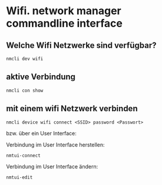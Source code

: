 # Wifi. network manager commandline interface

## Welche Wifi Netzwerke sind verfügbar?
```
nmcli dev wifi
```

## aktive Verbindung
```
nmcli con show
```

## mit einem wifi Netzwerk verbinden

```
nmcli device wifi connect <SSID> password <Passwort>
```

bzw. über ein User Interface:

Verbindung im User Interface herstellen:
```
nmtui-connect
```

Verbindung im User Interface ändern:
```
nmtui-edit
```